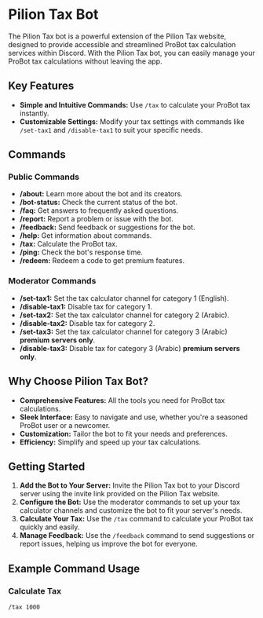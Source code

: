 # Pilion Tax Bot

The Pilion Tax bot is a powerful extension of the Pilion Tax website, designed to provide accessible and streamlined ProBot tax calculation services within Discord. With the Pilion Tax bot, you can easily manage your ProBot tax calculations without leaving the app.

## Key Features

- **Simple and Intuitive Commands:** Use `/tax` to calculate your ProBot tax instantly.
- **Customizable Settings:** Modify your tax settings with commands like `/set-tax1` and `/disable-tax1` to suit your specific needs.

## Commands

### Public Commands

- **/about:** Learn more about the bot and its creators.
- **/bot-status:** Check the current status of the bot.
- **/faq:** Get answers to frequently asked questions.
- **/report:** Report a problem or issue with the bot.
- **/feedback:** Send feedback or suggestions for the bot.
- **/help:** Get information about commands.
- **/tax:** Calculate the ProBot tax.
- **/ping:** Check the bot's response time.
- **/redeem:** Redeem a code to get premium features.

### Moderator Commands

- **/set-tax1:** Set the tax calculator channel for category 1 (English).
- **/disable-tax1:** Disable tax for category 1.
- **/set-tax2:** Set the tax calculator channel for category 2 (Arabic).
- **/disable-tax2:** Disable tax for category 2.
- **/set-tax3:** Set the tax calculator channel for category 3 (Arabic) **premium servers only**.
- **/disable-tax3:** Disable tax for category 3 (Arabic) **premium servers only**.

## Why Choose Pilion Tax Bot?

- **Comprehensive Features:** All the tools you need for ProBot tax calculations.
- **Sleek Interface:** Easy to navigate and use, whether you're a seasoned ProBot user or a newcomer.
- **Customization:** Tailor the bot to fit your needs and preferences.
- **Efficiency:** Simplify and speed up your tax calculations.

## Getting Started

1. **Add the Bot to Your Server:** Invite the Pilion Tax bot to your Discord server using the invite link provided on the Pilion Tax website.
2. **Configure the Bot:** Use the moderator commands to set up your tax calculator channels and customize the bot to fit your server's needs.
3. **Calculate Your Tax:** Use the `/tax` command to calculate your ProBot tax quickly and easily.
4. **Manage Feedback:** Use the `/feedback` command to send suggestions or report issues, helping us improve the bot for everyone.

## Example Command Usage

### Calculate Tax

```discord
/tax 1000
